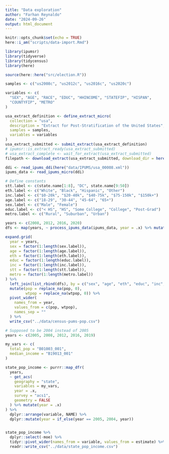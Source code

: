 ```yaml
---
title: "Data exploration"
author: "Farhan Reynaldo"
date: "2024-09-26"
output: html_document
---
```


```r
knitr::opts_chunk$set(echo = TRUE)
here::i_am("scripts/data-import.Rmd")
```

```r
library(ipumsr)
library(tidyverse)
library(tidycensus)
library(here)

source(here::here("src/election.R"))
```


```r
samples <- c("us2008c", "us2012c", "us2016c", "us2020c")

variables <- c(
  "SEX", "AGE", "RACE", "EDUC", "HHINCOME", "STATEFIP", "HISPAN",
  "COUNTYFIP", "METRO"
)

usa_extract_definition <- define_extract_micro(
  collection = "usa",
  description = "Extract for Post-Stratification of the United States",
  samples = samples,
  variables = variables
)
usa_extract_submitted <- submit_extract(usa_extract_definition)
# ipumsr::is_extract_ready(usa_extract_submitted)
# usa_extract_complete <- wait_for_extract(usa_extract_submitted)
filepath <- download_extract(usa_extract_submitted, download_dir = here("data/IPUMS/"))

ddi <- read_ipums_ddi(here("data/IPUMS/usa_00008.xml"))
ipums_data <- read_ipums_micro(ddi)
```

```r
# Define constants
stt.label <- c(state.name[1:8], "DC", state.name[9:50])
eth.label <- c("White", "Black", "Hispanic", "Other")
inc.label <- c("$0-20k", "$20-40k", "$40-75k", "$75-150k", "$150k+")
age.label <- c("18-29", "30-44", "45-64", "65+")
sex.label <- c("Male", "Female")
educ.label <- c("< HS", "HS", "Some College", "College", "Post-Grad")
metro.label <- c("Rural", "Suburban", "Urban")

years <- c(2008, 2012, 2016, 2020)
dfs <- map(years, ~ process_ipums_data(ipums_data, year = .x) %>% mutate(year = .x))

expand.grid(
  year = years,
  sex = factor(1:length(sex.label)),
  age = factor(1:length(age.label)),
  eth = factor(1:length(eth.label)),
  educ = factor(1:length(educ.label)),
  inc = factor(1:length(inc.label)),
  stt = factor(1:length(stt.label)),
  metro = factor(1:length(metro.label))
) %>%
  left_join(list_rbind(dfs), by = c("sex", "age", "eth", "educ", "inc", "metro", "stt", "year")) %>%
  mutate(pop = replace_na(pop, 0),
         wtpop = replace_na(wtpop, 0)) %>% 
  pivot_wider(
    names_from = year, 
    values_from = c(pop, wtpop), 
    names_sep = ""
  ) %>% 
  write_csv("../data/census-pums-pop.csv")
```


```r
# Supposed to be 2004 instead of 2005
years <- c(2005, 2008, 2012, 2016, 2019)

my_vars <- c(
  total_pop = "B01003_001",
  median_income = "B19013_001"
)

state_pop_income <- purrr::map_dfr(
  years,
  ~ get_acs(
    geography = "state",
    variables = my_vars,
    year = .x,
    survey = "acs1",
    geometry = FALSE
  ) %>% mutate(year = .x)
) %>%
  dplyr::arrange(variable, NAME) %>%
  dplyr::mutate(year = if_else(year == 2005, 2004, year))


state_pop_income %>%
  dplyr::select(-moe) %>%
  tidyr::pivot_wider(names_from = variable, values_from = estimate) %>%
  readr::write_csv("../data/state_pop_income.csv")
```
